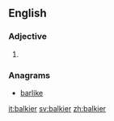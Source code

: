 ==English==

===Adjective===
{{head|en|adjective comparative form}}

# {{en-comparative of|balky}}

===Anagrams===
* [[barlike#English|barlike]]

[[it:balkier]]
[[sv:balkier]]
[[zh:balkier]]